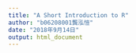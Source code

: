 ```yaml
---
title: "A Short Introduction to R"
author: "b06208001龔泓愷"
date: "2018年9月14日"
output: html_document
---
```

